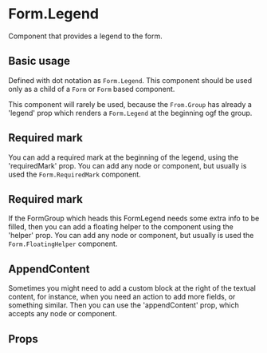 

<Meta title="Components/Form/Form/Components/FormLegend/Overview" />

# Form.Legend

Component that provides a legend to the form.

## Basic usage

Defined with dot notation as `Form.Legend`. This component should be used only as a
child of a `Form` or `Form` based component.

This component will rarely be used, because the `From.Group` has already a 'legend' prop which renders
a `Form.Legend` at the beginning ogf the group.

<Canvas of={stories.Playground} />

## Required mark

You can add a required mark at the beginning of the legend, using the 'requiredMark' prop. You can add any
node or component, but usually is used the `Form.RequiredMark` component.

<Canvas of={stories.WithRequiredMark} />

## Required mark

If the FormGroup which heads this FormLegend needs some extra info to be filled, then you can add a floating helper
to the component using the 'helper' prop. You can add any node or component, but usually is used
the `Form.FloatingHelper` component.

<Canvas of={stories.WithFloatingHelper} />

## AppendContent

Sometimes you might need to add a custom block at the right of the textual content, for instance, when you need
an action to add more fields, or something similar. Then you can use the 'appendContent' prop, which accepts
any node or component.

<Canvas of={stories.WithAppendContent} />

## Props

<ArgTypes of={stories} />

